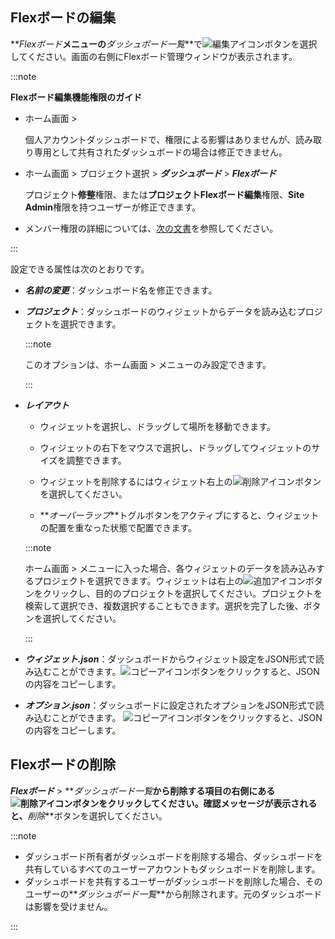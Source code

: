 ## Flexボードの編集

**_Flexボード_**メニューの**_ダッシュボード一覧_**で![編集アイコン](/img/ico-edit.svg)ボタンを選択してください。画面の右側にFlexボード管理ウィンドウが表示されます。

:::note

**Flexボード編集機能権限のガイド**

- ホーム画面 > <Cmdname sid="side_integratedFlexboard" className="uitext" />

  個人アカウントダッシュボードで、権限による影響はありませんが、読み取り専用として共有されたダッシュボードの場合は修正できません。 

- ホーム画面 > プロジェクト選択 > **_ダッシュボード_** > **_Flexボード_**

  プロジェクト**修整**権限、または**プロジェクトFlexボード編集**権限、**Site Admin**権限を持つユーザーが修正できます。

- メンバー権限の詳細については、[次の文書](../project/project-structure#member-auth)を参照してください。

:::

<ImgLang img='flexboard-manage.png' desc='Flex ボード管理' />

設定できる属性は次のとおりです。

- **_名前の変更_**：ダッシュボード名を修正できます。

- **_プロジェクト_**：ダッシュボードのウィジェットからデータを読み込むプロジェクトを選択できます。

  :::note

  このオプションは、ホーム画面 > <Cmdname sid="side_integratedFlexboard" className="uitext" />メニューのみ設定できます。

  :::

- **_レイアウト_**

  - ウィジェットを選択し、ドラッグして場所を移動できます。

  - ウィジェットの右下をマウスで選択し、ドラッグしてウィジェットのサイズを調整できます。

  - ウィジェットを削除するにはウィジェット右上の![削除アイコン](/img/ico-trash.svg)ボタンを選択してください。

  - **_オーバーラップ_**トグルボタンをアクティブにすると、ウィジェットの配置を重なった状態で配置できます。

  :::note

  ホーム画面 > <Cmdname sid="side_integratedFlexboard" className="uitext" />メニューに入った場合、各ウィジェットのデータを読み込みするプロジェクトを選択できます。ウィジェットは右上の![追加アイコン](/img/ico-add.svg)ボタンをクリックし、目的のプロジェクトを選択してください。プロジェクトを検索して選択でき、複数選択することもできます。選択を完了した後、<Cmdname sid="apply" className="uitext" />ボタンを選択してください。

  :::

- **_ウィジェット.json_**：ダッシュボードからウィジェット設定をJSON形式で読み込むことができます。![コピーアイコン](/img/ico-copy.svg)ボタンをクリックすると、JSONの内容をコピーします。

- **_オプション.json_**：ダッシュボードに設定されたオプションをJSON形式で読み込むことができます。 ![コピーアイコン](/img/ico-copy.svg)ボタンをクリックすると、JSONの内容をコピーします。

## Flexボードの削除

**_Flexボード_** > **_ダッシュボード一覧_**から削除する項目の右側にある![削除アイコン](/img/ico-trash.svg)ボタンをクリックしてください。確認メッセージが表示されると、**_削除_**ボタンを選択してください。

:::note

- ダッシュボード所有者がダッシュボードを削除する場合、ダッシュボードを共有しているすべてのユーザーアカウントもダッシュボードを削除します。
- ダッシュボードを共有するユーザーがダッシュボードを削除した場合、そのユーザーの**_ダッシュボード一覧_**から削除されます。元のダッシュボードは影響を受けません。

:::
